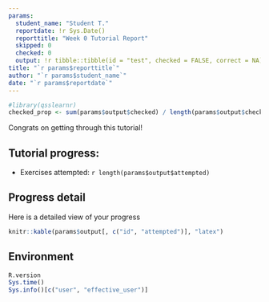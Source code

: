 ```yaml
---
params:
  student_name: "Student T."
  reportdate: !r Sys.Date()
  reporttitle: "Week 0 Tutorial Report"
  skipped: 0
  checked: 0
  output: !r tibble::tibble(id = "test", checked = FALSE, correct = NA)
title: "`r params$reporttitle`"
author: "`r params$student_name`"
date: "`r params$reportdate`"
---
```



```r
#library(qsslearnr)
checked_prop <- sum(params$output$checked) / length(params$output$checked)
```

Congrats on getting through this tutorial! 

## Tutorial progress:

- Exercises attempted: `r length(params$output$attempted)` 

\newpage

## Progress detail

Here is a detailed view of your progress

```r
knitr::kable(params$output[, c("id", "attempted")], "latex")
```

\newpage

## Environment

```r
R.version
Sys.time()
Sys.info()[c("user", "effective_user")]
```